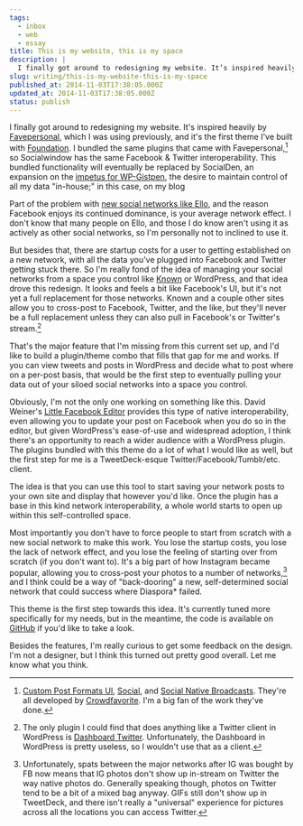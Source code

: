 ```yaml
---
tags:
  - inbox
  - web
  - essay
title: This is my website, this is my space
description: |
  I finally got around to redesigning my website. It’s inspired heavily by Favepersonal, which I was using previously, and it’s the first theme I’ve built with Foundation. I bundled the same plugins that came with Favepersonal,1 so Socialwindow has the same Facebook & Twitter interoperability. This bundled functionality will eventually be replaced by SocialDen, an \[…]
slug: writing/this-is-my-website-this-is-my-space
published_at: 2014-11-03T17:38:05.000Z
updated_at: 2014-11-03T17:38:05.000Z
status: publish
---
```

I finally got around to redesigning my website. It's inspired heavily by [Favepersonal](https://github.com/crowdfavorite/wp-favepersonal), which I was using previously, and it's the first theme I've built with [Foundation](http://foundation.zurb.com/). I bundled the same plugins that came with Favepersonal,[^1] so Socialwindow has the same Facebook & Twitter interoperability. This bundled functionality will eventually be replaced by SocialDen, an expansion on the [impetus for WP-Gistpen](https://jamesdigioia.com/new-project-wp-gistpen/), the desire to maintain control of all my data "in-house;" in this case, on my blog

Part of the problem with [new social networks like Ello](https://jamesdigioia.com/ello-diaspora-and-the-anti-facebook-why-alternative-social-networks-cant-win/), and the reason Facebook enjoys its continued dominance, is your average network effect. I don't know that many people on Ello, and those I do know aren't using it as actively as other social networks, so I'm personally not to inclined to use it.

But besides that, there are startup costs for a user to getting established on a new network, with all the data you've plugged into Facebook and Twitter getting stuck there. So I'm really fond of the idea of managing your social networks from a space you control like [Known](https://jamesdigioia.com/indieweb-advocates-launch-known-bloggers-can-social-still-control-content/) or WordPress, and that idea drove this redesign. It looks and feels a bit like Facebook's UI, but it's not yet a full replacement for those networks. Known and a couple other sites allow you to cross-post to Facebook, Twitter, and the like, but they'll never be a full replacement unless they can also pull in Facebook's or Twitter's stream.[^2]

That's the major feature that I'm missing from this current set up, and I'd like to build a plugin/theme combo that fills that gap for me and works. If you can view tweets and posts in WordPress and decide what to post where on a per-post basis, that would be the first step to eventually pulling your data out of your siloed social networks into a space you control.

Obviously, I'm not the only one working on something like this. David Weiner's [Little Facebook Editor](http://littlecardeditor.com/text/) provides this type of native interoperability, even allowing you to update your post on Facebook when you do so in the editor, but given WordPress's ease-of-use and widespread adoption, I think there's an opportunity to reach a wider audience with a WordPress plugin. The plugins bundled with this theme do a lot of what I would like as well, but the first step for me is a TweetDeck-esque Twitter/Facebook/Tumblr/etc. client.

The idea is that you can use this tool to start saving your network posts to your own site and display that however you'd like. Once the plugin has a base in this kind network interoperability, a whole world starts to open up within this self-controlled space.

Most importantly you don't have to force people to start from scratch with a new social network to make this work. You lose the startup costs, you lose the lack of network effect, and you lose the feeling of starting over from scratch (if you don't want to). It's a big part of how Instagram became popular, allowing you to cross-post your photos to a number of networks,[^3] and I think could be a way of "back-dooring" a new, self-determined social network that could success where Diaspora\* failed.

This theme is the first step towards this idea. It's currently tuned more specifically for my needs, but in the meantime, the code is available on [GitHub](https://github.com/mAAdhaTTah/socialwindow) if you'd like to take a look.

Besides the features, I'm really curious to get some feedback on the design. I'm not a designer, but I think this turned out pretty good overall. Let me know what you think.

[^1]: [Custom Post Formats UI](https://github.com/crowdfavorite/wp-post-formats), [Social](https://github.com/crowdfavorite/wp-social), and [Social Native Broadcasts](https://github.com/crowdfavorite/wp-social-native-broadcasts). They're all developed by [Crowdfavorite](http://crowdfavorite.com/). I'm a big fan of the work they've done.

[^2]: The only plugin I could find that does anything like a Twitter client in WordPress is [Dashboard Twitter](https://wordpress.org/plugins/wordpress-dashboard-twitter/). Unfortunately, the Dashboard in WordPress is pretty useless, so I wouldn't use that as a client.

[^3]: Unfortunately, spats between the major networks after IG was bought by FB now means that IG photos don't show up in-stream on Twitter the way native photos do. Generally speaking though, photos on Twitter tend to be a bit of a mixed bag anyway. GIFs still don't show up in TweetDeck, and there isn't really a "universal" experience for pictures across all the locations you can access Twitter.
